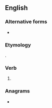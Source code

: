 ==English==

===Alternative forms===
* {{l|en|look'st}} {{qualifier|obsolete}}

===Etymology===
{{suffix|en|look|est}}.

===Verb===
{{head|en|verb form}}

# {{en-archaic second-person singular of|look|lang=en}}

===Anagrams===
* {{anagrams|en|a=ekloost|koolest}}